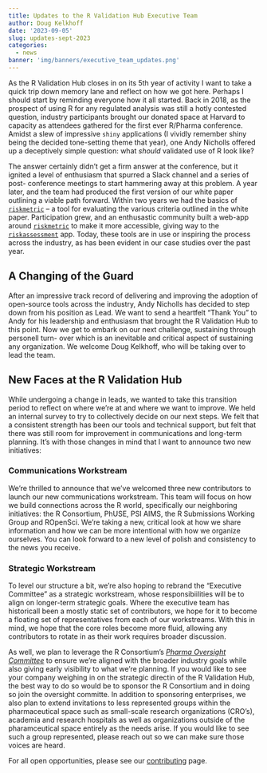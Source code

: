 ```yaml
---
title: Updates to the R Validation Hub Executive Team
author: Doug Kelkhoff
date: '2023-09-05'
slug: updates-sept-2023
categories: 
  - news
banner: 'img/banners/executive_team_updates.png'
---
```


As the R Validation Hub closes in on its 5th year of activity I want to take
a quick trip down memory lane and reflect on how we got here. Perhaps I should
start by reminding everyone how it all started. Back in 2018, as the prospect
of using R for any regulated analysis was still a hotly contested question,
industry participants brought our donated space at Harvard to capacity as
attendees gathered for the first ever R/Pharma conference. Amidst a slew of
impressive `shiny` applications (I vividly remember shiny being the decided
tone-setting theme that year), one Andy Nicholls offered up a deceptively
simple question: what _should_ validated use of R look like?

The answer certainly didn't get a firm answer at the conference, but it
ignited a level of enthusiasm that spurred a Slack channel and a series of post-
conference meetings to start hammering away at this problem. A year later, and
the team had produced the first version of our white paper outlining a viable
path forward. Within two years we had the basics of 
[`riskmetric`](https://github.com/pharmar/riskmetric) -- a tool for evaluating
the various criteria outlined in the white paper. Participation grew, and an 
enthusastic community built a web-app around 
[`riskmetric`](https://github.com/pharmar/riskmetric) to make it more 
accessible, giving way to the
[`riskassessment`](https://github.com/pharmar/riskassessment) app. Today, 
these tools are in use or inspiring the process across the industry, as has 
been evident in our case studies over the past year.

## A Changing of the Guard

After an impressive track record of delivering and improving the adoption of
open-source tools across the industry, Andy Nicholls has decided to step down
from his position as Lead. We want to send a heartfelt "Thank You" to Andy for
his leadership and enthusiasm that brought the R Validation Hub to this point.
Now we get to embark on our next challenge, sustaining through personell turn-
over which is an inevitable and critical aspect of sustaining any organization.
We welcome Doug Kelkhoff, who will be taking over to lead the team.

## New Faces at the R Validation Hub

While undergoing a change in leads, we wanted to take this transition period to
reflect on where we're at and where we want to improve. We held an internal
survey to try to collectively decide on our next steps. We felt that a
consistent strength has been our tools and technical support, but felt that
there was still room for improvement in communications and long-term planning.
It's with those changes in mind that I want to announce two new initiatives:

### Communications Workstream

We're thrilled to announce that we've welcomed three new contributors to 
launch our new communications workstream. This team will focus on how we build
connections across the R world, specifically our neighboring initiatives: the R
Consortium, PhUSE, PSI AIMS, the R Submissions Working Group and ROpenSci. 
We're taking a new, critical look at how we share information and how we can
be more intentional with how we organize ourselves. You can look forward to
a new level of polish and consistency to the news you receive.

### Strategic Workstream

To level our structure a bit, we're also hoping to rebrand the "Executive
Committee" as a strategic workstream, whose responsibiilities will be to align
on longer-term strategic goals. Where the executive team has historicall
been a mostly static set of contributors, we hope for it to become a floating
set of representatives from each of our workstreams. With this in mind,
we hope that the core roles become more fluid, allowing any contributors
to rotate in as their work requires broader discussion. 

As well, we plan to leverage the R Consortium's 
[_Pharma Oversight Committee_](https://github.com/RConsortium/pharma-wg-oversight-committee)
to ensure we're aligned with the broader industry goals while also giving
early visibility to what we're planning. If you would like to see your company
weighing in on the strategic directin of the R Validation Hub, the best way to
do so would be to sponsor the R Consortium and in doing so join the oversight
committe. In addition to sponsoring enterprises, we also plan to extend
invitations to less represented groups within the pharmaceutical space such as
small-scale research organizations (CRO's), academia and research hospitals as
well as organizations outside of the pharamceutical space entirely as the needs
arise. If you would like to see such a group represented, please reach out so
we can make sure those voices are heard.

For all open opportunities, please see our [contributing](/contribute) page.